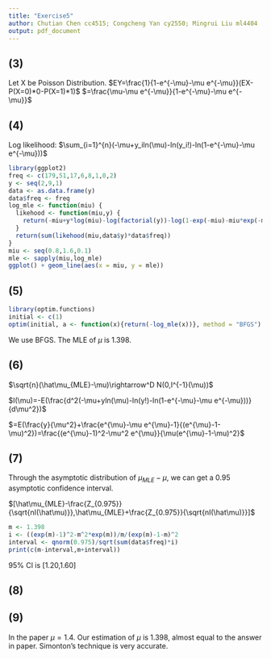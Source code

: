 ```yaml
---
title: "Exercise5"
author: Chutian Chen cc4515; Congcheng Yan cy2550; Mingrui Liu ml4404
output: pdf_document
---
```


## (3)
Let X be Poisson Distribution.
$EY=\frac{1}{1-e^{-\mu}-\mu e^{-\mu}}(EX-P(X=0)*0-P(X=1)*1)$
$=\frac{\mu-\mu e^{-\mu}}{1-e^{-\mu}-\mu e^{-\mu}}$

## (4)
Log likelihood: $\sum_{i=1}^{n}(-\mu+y_iln(\mu)-ln(y_i!)-ln(1-e^{-\mu}-\mu e^{-\mu}))$

```r
library(ggplot2)
freq <- c(179,51,17,6,8,1,0,2)
y <- seq(2,9,1)
data <- as.data.frame(y)
data$freq <- freq
log_mle <- function(miu) {
  likehood <- function(miu,y) {
    return(-miu+y*log(miu)-log(factorial(y))-log(1-exp(-miu)-miu*exp(-miu)))
  }
  return(sum(likehood(miu,data$y)*data$freq))
}
miu <- seq(0.8,1.6,0.1)
mle <- sapply(miu,log_mle)
ggplot() + geom_line(aes(x = miu, y = mle))
```

## (5)
```r
library(optim.functions)
initial <- c(1)
optim(initial, a <- function(x){return(-log_mle(x))}, method = "BFGS")
```

We use BFGS. The MLE of $\mu$ is 1.398.

## (6)

$\sqrt{n}(\hat\mu_{MLE}-\mu)\rightarrow^D N(0,I^{-1}(\mu))$

$I(\mu)=-E(\frac{d^2(-\mu+yln(\mu)-ln(y!)-ln(1-e^{-\mu}-\mu e^{-\mu}))}{d\mu^2})$

$=E(\frac{y}{\mu^2}+\frac{e^{\mu}-\mu e^{\mu}-1}{(e^{\mu}-1-\mu)^2})=\frac{(e^{\mu}-1)^2-\mu^2 e^{\mu}}{\mu(e^{\mu}-1-\mu)^2}$

## (7)
Through the asymptotic distribution of $\mu_{MLE}-\mu$, we can get a 0.95 asymptotic confidence interval.

$[\hat\mu_{MLE}-\frac{Z_{0.975}}{\sqrt{nI(\hat\mu)}},\hat\mu_{MLE}+\frac{Z_{0.975}}{\sqrt{nI(\hat\mu)}}]$

```r
m <- 1.398
i <- ((exp(m)-1)^2-m^2*exp(m))/m/(exp(m)-1-m)^2
interval <- qnorm(0.975)/sqrt(sum(data$freq)*i)
print(c(m-interval,m+interval))
```
95% CI is [1.20,1.60]

## (8)

## (9)

In the paper $\mu=1.4$. Our estimation of $\mu$ is 1.398, almost equal to the answer in paper. Simonton’s technique is very accurate.